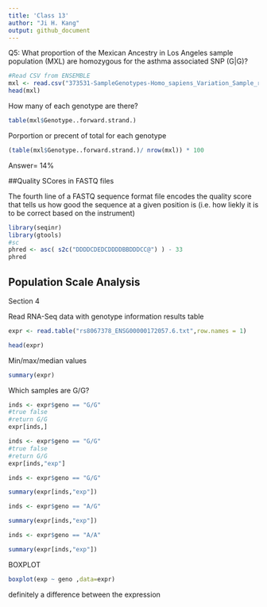```yaml
---
title: 'Class 13'
author: "Ji H. Kang"
output: github_document
---
```

Q5: What proportion of the Mexican Ancestry in Los Angeles sample population (MXL)
are homozygous for the asthma associated SNP (G|G)? 

```r
#Read CSV from ENSEMBLE
mxl <- read.csv("373531-SampleGenotypes-Homo_sapiens_Variation_Sample_rs8067378 (3).csv")
head(mxl)
```
How many of each genotype are there? 

```r
table(mxl$Genotype..forward.strand.)
```
Porportion or precent of total for each genotype

```r
(table(mxl$Genotype..forward.strand.)/ nrow(mxl)) * 100
```

Answer= 14% 


##Quality SCores in FASTQ files

The fourth line of a FASTQ sequence format file encodes the quality score that tells us how good the sequence at a given position is (i.e. how liekly it is to be correct based on the instrument)
```r
library(seqinr)
library(gtools)
#sc
phred <- asc( s2c("DDDDCDEDCDDDDBBDDDCC@") ) - 33
phred 
```


## Population Scale Analysis
Section 4

Read RNA-Seq data with genotype information results table

```r
expr <- read.table("rs8067378_ENSG00000172057.6.txt",row.names = 1)

head(expr)

```

Min/max/median values
```r
summary(expr)
```

Which samples are G/G?
```r
inds <- expr$geno == "G/G"
#true false
#return G/G
expr[inds,]
```

```r
inds <- expr$geno == "G/G"
#true false
#return G/G
expr[inds,"exp"]
```

```r
inds <- expr$geno == "G/G"

summary(expr[inds,"exp"])
```

```r
inds <- expr$geno == "A/G"

summary(expr[inds,"exp"])
```

```r
inds <- expr$geno == "A/A"

summary(expr[inds,"exp"])
```

BOXPLOT
```r
boxplot(exp ~ geno ,data=expr)
```
definitely a difference between the expression 
